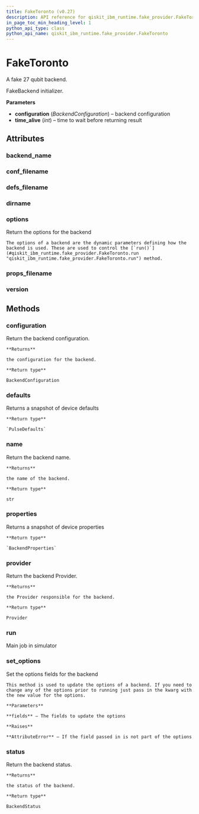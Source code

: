 ```yaml
---
title: FakeToronto (v0.27)
description: API reference for qiskit_ibm_runtime.fake_provider.FakeToronto in qiskit-ibm-runtime v0.27
in_page_toc_min_heading_level: 1
python_api_type: class
python_api_name: qiskit_ibm_runtime.fake_provider.FakeToronto
---
```


# FakeToronto

<Class id="qiskit_ibm_runtime.fake_provider.FakeToronto" isDedicatedPage={true} github="https://github.com/Qiskit/qiskit-ibm-runtime/tree/stable/0.27/qiskit_ibm_runtime/fake_provider/backends/toronto/fake_toronto.py#L31-L38" signature="FakeToronto" modifiers="class">
  A fake 27 qubit backend.

  FakeBackend initializer.

  **Parameters**

  *   **configuration** (*BackendConfiguration*) – backend configuration
  *   **time\_alive** (*int*) – time to wait before returning result

  ## Attributes

  ### backend\_name

  <Attribute id="qiskit_ibm_runtime.fake_provider.FakeToronto.backend_name" attributeValue="'fake_toronto'" />

  ### conf\_filename

  <Attribute id="qiskit_ibm_runtime.fake_provider.FakeToronto.conf_filename" attributeValue="'conf_toronto.json'" />

  ### defs\_filename

  <Attribute id="qiskit_ibm_runtime.fake_provider.FakeToronto.defs_filename" attributeValue="'defs_toronto.json'" />

  ### dirname

  <Attribute id="qiskit_ibm_runtime.fake_provider.FakeToronto.dirname" attributeValue="'/home/runner/work/qiskit-ibm-runtime/qiskit-ibm-runtime/qiskit_ibm_runtime/fake_provider/backends/toronto'" />

  ### options

  <Attribute id="qiskit_ibm_runtime.fake_provider.FakeToronto.options">
    Return the options for the backend

    The options of a backend are the dynamic parameters defining how the backend is used. These are used to control the [`run()`](#qiskit_ibm_runtime.fake_provider.FakeToronto.run "qiskit_ibm_runtime.fake_provider.FakeToronto.run") method.
  </Attribute>

  ### props\_filename

  <Attribute id="qiskit_ibm_runtime.fake_provider.FakeToronto.props_filename" attributeValue="'props_toronto.json'" />

  ### version

  <Attribute id="qiskit_ibm_runtime.fake_provider.FakeToronto.version" attributeValue="1" />

  ## Methods

  ### configuration

  <Function id="qiskit_ibm_runtime.fake_provider.FakeToronto.configuration" signature="configuration()">
    Return the backend configuration.

    **Returns**

    the configuration for the backend.

    **Return type**

    BackendConfiguration
  </Function>

  ### defaults

  <Function id="qiskit_ibm_runtime.fake_provider.FakeToronto.defaults" github="https://github.com/Qiskit/qiskit-ibm-runtime/tree/stable/0.27/qiskit_ibm_runtime/fake_provider/fake_pulse_backend.py#L29-L33" signature="defaults()">
    Returns a snapshot of device defaults

    **Return type**

    `PulseDefaults`
  </Function>

  ### name

  <Function id="qiskit_ibm_runtime.fake_provider.FakeToronto.name" signature="name()">
    Return the backend name.

    **Returns**

    the name of the backend.

    **Return type**

    str
  </Function>

  ### properties

  <Function id="qiskit_ibm_runtime.fake_provider.FakeToronto.properties" github="https://github.com/Qiskit/qiskit-ibm-runtime/tree/stable/0.27/qiskit_ibm_runtime/fake_provider/fake_qasm_backend.py#L43-L47" signature="properties()">
    Returns a snapshot of device properties

    **Return type**

    `BackendProperties`
  </Function>

  ### provider

  <Function id="qiskit_ibm_runtime.fake_provider.FakeToronto.provider" signature="provider()">
    Return the backend Provider.

    **Returns**

    the Provider responsible for the backend.

    **Return type**

    Provider
  </Function>

  ### run

  <Function id="qiskit_ibm_runtime.fake_provider.FakeToronto.run" github="https://github.com/Qiskit/qiskit-ibm-runtime/tree/stable/0.27/qiskit_ibm_runtime/fake_provider/fake_backend.py#L744-L775" signature="run(run_input, **kwargs)">
    Main job in simulator
  </Function>

  ### set\_options

  <Function id="qiskit_ibm_runtime.fake_provider.FakeToronto.set_options" signature="set_options(**fields)">
    Set the options fields for the backend

    This method is used to update the options of a backend. If you need to change any of the options prior to running just pass in the kwarg with the new value for the options.

    **Parameters**

    **fields** – The fields to update the options

    **Raises**

    **AttributeError** – If the field passed in is not part of the options
  </Function>

  ### status

  <Function id="qiskit_ibm_runtime.fake_provider.FakeToronto.status" signature="status()">
    Return the backend status.

    **Returns**

    the status of the backend.

    **Return type**

    BackendStatus
  </Function>
</Class>

